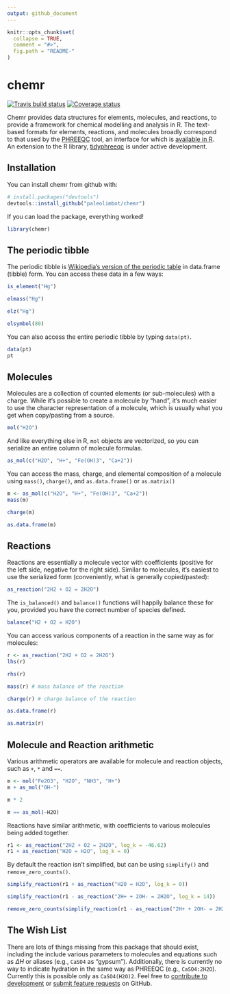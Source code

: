 ```yaml
---
output: github_document
---
```


<!-- README.md is generated from README.Rmd. Please edit that file -->

```r
knitr::opts_chunk$set(
  collapse = TRUE,
  comment = "#>",
  fig.path = "README-"
)
```

# chemr

[![Travis build status](https://travis-ci.org/paleolimbot/chemr.svg?branch=master)](https://travis-ci.org/paleolimbot/chemr) [![Coverage status](https://codecov.io/gh/paleolimbot/chemr/branch/master/graph/badge.svg)](https://codecov.io/github/paleolimbot/chemr?branch=master)

Chemr provides data structures for elements, molecules, and reactions, to provide a framework for chemical modelling and analysis in R. The text-based formats for elements, reactions, and molecules broadly correspond to that used by the [PHREEQC](https://wwwbrr.cr.usgs.gov/projects/GWC_coupled/phreeqc/) tool, an interface for which is [available in R](https://cran.r-project.org/package=phreeqc). An extension to the R library, [tidyphreeqc](https://github.com/paleolimbot/tidyphreeqc) is under active development.

## Installation

You can install chemr from github with:

```r
# install.packages("devtools")
devtools::install_github("paleolimbot/chemr")
```

If you can load the package, everything worked!

```r
library(chemr)
```

## The periodic tibble

The periodic tibble is [Wikipedia's version of the periodic table](https://en.wikipedia.org/wiki/List_of_chemical_elements) in data.frame (tibble) form. You can access these data in a few ways:

```r
is_element("Hg")
```

```r
elmass("Hg")
```

```r
elz("Hg")
```

```r
elsymbol(80)
```
 
 You can also access the entire periodic tibble by typing `data(pt)`.
 
```r
data(pt)
pt
```

## Molecules

Molecules are a collection of counted elements (or sub-molecules) with a charge. While it's possible to create a molecule by "hand", it's much easier to use the character representation of a molecule, which is usually what you get when copy/pasting from a source.

```r
mol("H2O")
```

And like everything else in R, `mol` objects are vectorized, so you can serialize an entire column of molecule formulas.

```r
as_mol(c("H2O", "H+", "Fe(OH)3", "Ca+2"))
```

You can access the mass, charge, and elemental composition of a molecule using `mass()`, `charge()`, and `as.data.frame()` or `as.matrix()`

```r
m <- as_mol(c("H2O", "H+", "Fe(OH)3", "Ca+2"))
mass(m)
```

```r
charge(m)
```

```r
as.data.frame(m)
```

## Reactions

Reactions are essentially a molecule vector with coefficients (positive for the left side, negative for the right side). Similar to molecules, it's easiest to use the serialized form (conveniently, what is generally copied/pasted):

```r
as_reaction("2H2 + O2 = 2H2O")
```

The `is_balanced()` and `balance()` functions will happily balance these for you, provided you have the correct number of species defined.

```r
balance("H2 + O2 = H2O")
```

You can access various components of a reaction in the same way as for molecules:

```r
r <- as_reaction("2H2 + O2 = 2H2O")
lhs(r)
```

```r
rhs(r)
```

```r
mass(r) # mass balance of the reaction
```

```r
charge(r) # charge balance of the reaction
```

```r
as.data.frame(r)
```

```r
as.matrix(r)
```

## Molecule and Reaction arithmetic

Various arithmetic operators are available for molecule and reaction objects, such as `+`, `*` and `==`.

```r
m <- mol("Fe2O3", "H2O", "NH3", "H+")
m + as_mol("OH-")
```

```r
m * 2
```

```r
m == as_mol(~H2O)
```

Reactions have similar arithmetic, with coefficients to various molecules being added together.

```r
r1 <- as_reaction("2H2 + O2 = 2H2O", log_k = -46.62)
r1 + as_reaction("H2O = H2O", log_k = 0)
```

By default the reaction isn't simplified, but can be using `simplify()` and `remove_zero_counts()`.

```r
simplify_reaction(r1 + as_reaction("H2O = H2O", log_k = 0))
```

```r
simplify_reaction(r1 - as_reaction("2H+ + 2OH- = 2H2O", log_k = 14))
```

```r
remove_zero_counts(simplify_reaction(r1 - as_reaction("2H+ + 2OH- = 2H2O", log_k = 14)))
```

## The Wish List

There are lots of things missing from this package that should exist, including the include various parameters to molecules and equations such as $\Delta H$ or aliases (e.g., `CaSO4` as "gypsum"). Additionally, there is currently no way to indicate hydration in the same way as PHREEQC (e.g., `CaSO4:2H2O`). Currently this is possible only as `CaSO4(H2O)2`. Feel free to [contribute to development](https://github.com/paleolimbot/chemr) or [submit feature requests](https://github.com/paleolimbot/chemr/issues) on GitHub.
